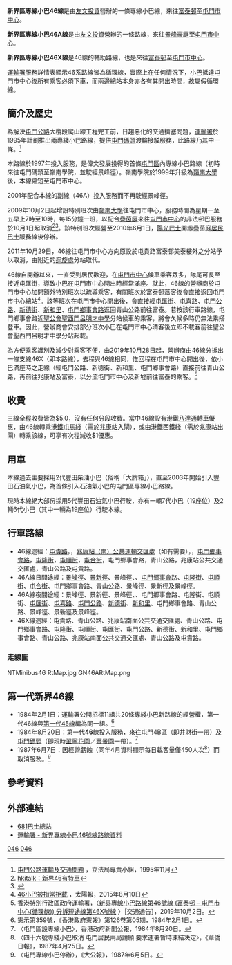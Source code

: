 {{公共汽車路線資訊
|代表圖像=NTMinibus46 VN2650 1.jpg 
|代表圖像二=NTMinibus46 DC2818.jpg
|經營者=友文投資
|路線名稱=新界區專線小巴46線
|路線用車=[[豐田Coaster|豐田Coaster]]LPG
|起點站= [[富泰邨|富泰邨]]
|途經地點= [[屯門新墟|屯門新墟]]
|終點站=[[屯門市中心|屯門市中心]]
|服務時間=05:00-00:30
|班次頻率=7-30分鐘一班
|全程收費= $5.0
|主要競爭交通=[[港鐵巴士K51線|港鐵巴士K51線]]<br/>[[香港輕鐵614、614P線|香港輕鐵614、614P線]]<br/>九龍巴士67系/261（只限往屯門方向）
}}
{{公共汽車路線資訊
|代表圖像=NTMinibus46A PL5976.jpg
|經營者=友文投資
|路線名稱=新界區專線小巴46A線
|路線用車=[[豐田Coaster|豐田Coaster]]LPG
|起點站=[[景峰豪庭|景峰豪庭]]
|途經地點=[[屯門新墟|屯門新墟]]
|終點站=[[屯門市中心|屯門市中心]]
|服務時間=06:50-22:30
|班次頻率=13-30分鐘一班
|全程收費=$5.0
|分段收費站點=[[景峰花園|景峰花園]]往[[景峰豪庭|景峰豪庭]]：$2.7
|服務時間以外替代路線=[[新界區專線小巴46線|新界區專線小巴46線]] 
|主要競爭交通=[[港鐵巴士K51線|港鐵巴士K51線]]<BR>[[香港輕鐵614、614P線|香港輕鐵614、614P線]]
}}
{{公共汽車路線資訊
|代表圖像=NTMinibus46X DC2818.jpg
|經營者=友文投資
|路線名稱=新界區專線小巴46X線
|路線用車=[[豐田Coaster|豐田Coaster]]LPG
|起點站=[[富泰邨|富泰邨]]
|去程途經地點=[[屯門新墟|屯門新墟]]
|回程途經地點=[[屯門公路|屯門公路]]
|終點站=[[屯門市中心|屯門市中心]]
|服務時間=05:00-00:30
|班次頻率=5-30分鐘一班
|全程收費= $5.0
|服務時間以外替代路線=[[港鐵巴士K51線|港鐵巴士K51線]] 
|主要競爭交通=[[港鐵巴士K51線|港鐵巴士K51線]]<br/>[[香港輕鐵614、614P線|香港輕鐵614、614P線]]<br/>九龍巴士67系/261（只限往屯門方向）
}}
'''新界區專線小巴46線'''是由[[友文投資|友文投資]]營辦的一條專線小巴線，來往[[富泰邨|富泰邨]]至[[屯門市中心|屯門市中心]]。

'''新界區專線小巴46A線'''是由[[友文投資|友文投資]]營辦的一條路線，來往[[景峰豪庭|景峰豪庭]]至[[屯門市中心|屯門市中心]]。

'''新界區專線小巴46X線'''是46線的輔助路線，也是來往[[富泰邨|富泰邨]]至[[屯門市中心|屯門市中心]]。

[[運輸署|運輸署]]服務詳情表顯示46系路線皆為循環線，實際上在任何情況下，小巴抵達屯門市中心後所有乘客必須下車，而兩邊總站本身亦各有其開出時間，故屬假循環線。

==簡介及歷史==
為解決[[屯門公路|屯門公路]]大欖段爬山線工程完工前，日趨惡化的交通擠塞問題，[[運輸署|運輸署]]於1995年計劃推出兩專綫小巴路線，提供[[屯門碼頭|屯門碼頭]]渡輪接駁服務，此路線乃其中一條。<ref>[http://library.legco.gov.hk:1080/record=b1117207 屯門公路運輸及交通問題] {{Wayback|url=http://library.legco.gov.hk:1080/record=b1117207 |date=20200414150814 }}，立法局專責小組，1995年11月</ref>

本路線於1997年投入服務，是偉文發展投得的首條[[屯門區|屯門區]]內專線小巴路線（初時來往屯門碼頭至嶺南學院，並駛經景峰徑）。嶺南學院於1999年升級為[[嶺南大學_(香港)|嶺南大學]]後，本線縮短至屯門市中心。

2001年配合本線的副線（46A）投入服務而不再駛經景峰徑。

2009年10月2日起增設特別班次由[[嶺南大學_(香港)|嶺南大學]]往屯門市中心，服務時間為星期一至五早上7時至10時，每15分鐘一班，以配合[[疊茵庭|疊茵庭]]來往[[屯門市中心|屯門市中心]]的非法邨巴服務於10月1日起取消<ref>[http://www.hkitalk.net/HKiTalk2/viewthread.php?tid=435863 hkitalk：新界46有特車]</ref><ref>{{cite web|url=https://finance.discuss.com.hk/viewthread.php?tid=10688576&page=4|title=屯門疊茵庭住戶專區 (第三版)|website=香港討論區|access-date=2018-12-17|archive-date=2020-11-06|archive-url=https://web.archive.org/web/20201106041555/https://finance.discuss.com.hk/viewthread.php?tid=10688576&page=4|dead-url=no}}</ref>。該特別班次經營至2010年6月1日，[[陽光巴士|陽光巴士]]開辦疊茵庭[[居民巴士|居民巴士]]服務{{RS|NR763}}線後停辦。

2011年10月29日，46線往屯門市中心方向原設於屯貴路富泰邨美泰樓外之分站予以取消，由附近的[[迴旋處|迴旋處]]分站取代。

46線自開辦以來，一直受到居民歡迎，在[[屯門市中心|屯門市中心]]候車乘客眾多，隊尾可長至接近屯匯街，導致小巴在屯門市中心開出時經常滿座。就此，46線的營辦商於屯門市中心加開額外特別班次以疏導乘客，有關班次於富泰邨落客後會直接返回屯門市中心總站<ref>[http://the-sun.on.cc/cnt/news/20150810/00681_003.html 46小巴被指常拒載] {{Wayback|url=http://the-sun.on.cc/cnt/news/20150810/00681_003.html |date=20180622140532 }}，太陽報，2015年8月10日</ref>。該等班次在屯門市中心開出後，會直接經[[屯匯街|屯匯街]]、[[屯喜路|屯喜路]]、[[屯門公路|屯門公路]]、[[新德街|新德街]]、[[新和里|新和里]]、[[屯門鄉事會路|屯門鄉事會路]]返回青山公路前往富泰。若按該行車路線，屯門鄉事會路近[[聖公會聖西門呂明才中學|聖公會聖西門呂明才中學]]分站候車的乘客，將會久候多時仍無法乘搭登車。因此，營辦商會安排部分班次小巴在屯門市中心清客後立即不載客前往聖公會聖西門呂明才中學分站起載。

為方便乘客識別及減少對乘客不便，由2019年10月28日起，營辦商由46線分拆出一條支線46X（即本路線），去程與46線相同，惟回程在屯門市中心開出後，依小巴滿座時之走線（經屯門公路、新德街、新和里、屯門鄉事會路）直接前往青山公路，再前往兆康站及富泰，以分流屯門市中心及新墟前往富泰的乘客。<ref>香港特別行政區政府運輸署，〈[https://www.td.gov.hk/tc/traffic_notices/index_id_56652.html 新界專線小巴路線第46號線 (富泰邨 – 屯門市中心(循環線)) 分拆短途線第46X號線] {{Wayback|url=https://www.td.gov.hk/tc/traffic_notices/index_id_56652.html |date=20191014035751 }}〉［交通通告］，2019年10月2日。</ref>

==收費==
三線全程收費皆為$5.0，沒有任何分段收費。當中46線設有港鐵[[八達通|八達通]]轉車優惠，由46線轉乘[[港鐵|港鐵]][[屯馬綫|屯馬綫]]（需於[[兆康站_(屯馬綫)|兆康站]]入閘），或由港鐵西鐵綫（需於兆康站出閘）轉乘該線，可享有次程減收$1優惠。

==用車==
本線過去主要採用2代豐田柴油小巴（俗稱「大牌箱」），直至2003年開始引入豐田石油氣小巴，為首條引入石油氣小巴的屯門區專線小巴路線。

現時本線絕大部份採用5代豐田石油氣小巴行駛，亦有一輛7代小巴（19座位）及2輛6代小巴（其中一輛為19座位）行駛本線。

==行車路線==
*46線途經：[[屯貴路|屯貴路]]，{{CPR|嶺南}}，[[兆康站（南）公共運輸交匯處|兆康站（南）公共運輸交匯處]]（如有需要），{{CPR|新墟}}，[[屯門鄉事會路|屯門鄉事會路]]，[[屯隆街|屯隆街]]，[[屯順街|屯順街]]，[[屯合街|屯合街]]，屯門鄉事會路，青山公路，兆康站公共交通交匯處，青山公路及屯貴路。
*46A線日間途經：[[景峰徑|景峰徑]]、[[景新徑|景新徑]]、景峰徑、{{CPR|新墟}}、[[屯門鄉事會路|屯門鄉事會路]]、[[屯隆街|屯隆街]]、[[屯順街|屯順街]]、[[屯合街|屯合街]]、屯門鄉事會路、青山公路、景峰徑、景新徑及景峰徑。
*46A線夜間途經：景峰徑、景新徑、景峰徑、{{CPR|新墟}}、屯門鄉事會路、屯隆街、屯順街、[[屯匯街|屯匯街]]、[[屯喜路|屯喜路]]、[[屯門公路|屯門公路]]、[[新德街|新德街]]、[[新和里|新和里]]、屯門鄉事會路、青山公路、景峰徑、景新徑及景峰徑。
*46X線途經：屯貴路、青山公路、兆康站南面公共交通交匯處、青山公路、屯門鄉事會路、屯隆街、屯順街、屯匯街、屯門公路、新德街、新和里、屯門鄉事會路、青山公路、兆康站南面公共交通交匯處、青山公路及屯貴路。
===走線圖===
<GALLERY>NTMinibus46 RtMap.jpg
GN46ARtMap.png</GALLERY>

==第一代新界46線==
* 1984年2月1日：運輸署公開招標11組共20條專綫小巴新路線的經營權，第一代46線與[[新界區專線小巴45線|第一代45線]]編為同一組。<ref>憲示第359號，《香港政府憲報》第126卷第05期，1984年2月1日。</ref>
* 1984年8月20日：第一代'''46'''線投入服務，來往屯門4B區（即[[井財街|井財街]]一帶）及[[屯門碼頭|屯門碼頭]]（即現時[[翠寧花園|翠寧花園]]／[[豐景園|豐景園]]一帶）。<ref>〈屯門區設專線小巴〉，香港政府新聞公報，1984年8月20日。</ref>
* 1987年6月7日：因經營虧蝕（同年4月資料顯示每日載客量僅450人次<ref>〈四十六號專綫小巴取消 屯門居民兩局請願 要求運署暫時凍結决定〉，《華僑日報》，1987年4月25日。</ref>）而取消服務。<ref>〈屯門專線小巴停辦〉，《大公報》，1987年6月5日。</ref>

==參考資料==
{{References}}
==外部連結==
*[http://www.681busterminal.com/version2/index.php?fi=a811&id=271&vid=11 681巴士總站] {{Wayback|url=http://www.681busterminal.com/version2/index.php?fi=a811&id=271&vid=11 |date=20201103183858 }}
*[https://web.archive.org/web/20121009062126/http://www.td.gov.hk/tc/transport_in_hong_kong/public_transport/minibuses/green/gmb_online_guide/new_territories_gmb_routes/nt_46/index.html 運輸署 - 新界專線小巴46號線路線資料]
{{友文投資}}
{{屯門區小巴路線列表}}

[[Category:新界區小巴路線|046]]
[[Category:屯門區小巴路線|046]]